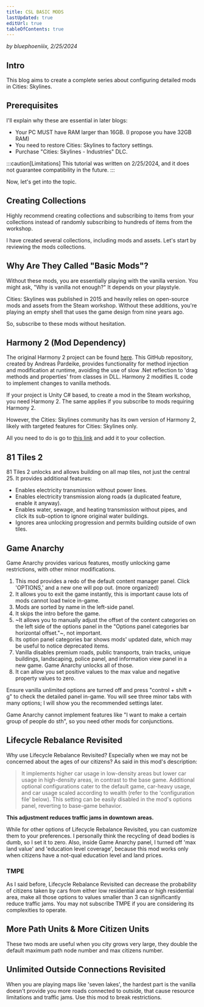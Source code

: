 ```yaml
---
title: CSL BASIC MODS
lastUpdated: true
editUrl: true
tableOfContents: true
---
```

_by bluephoeniiix, 2/25/2024_

## Intro

This blog aims to create a complete series about configuring detailed mods in Cities: Skylines.

## Prerequisites

I'll explain why these are essential in later blogs:

- Your PC MUST have RAM larger than 16GB. (I propose you have 32GB RAM)
- You need to restore Cities: Skylines to factory settings.
- Purchase "Cities: Skylines - Industries" DLC.

:::caution[Limitations]
This tutorial was written on 2/25/2024, and it does not guarantee compatibility in the future.
:::

Now, let's get into the topic.

## Creating Collections

Highly recommend creating collections and subscribing to items from your collections instead of randomly subscribing to hundreds of items from the workshop.

I have created several collections, including mods and assets. Let's start by reviewing the mods collections.

## Why Are They Called "Basic Mods"?

Without these mods, you are essentially playing with the vanilla version. You might ask, "Why is vanilla not enough?" It depends on your playstyle. 

Cities: Skylines was published in 2015 and heavily relies on open-source mods and assets from the Steam workshop. Without these additions, you're playing an empty shell that uses the game design from nine years ago. 

So, subscribe to these mods without hesitation.

## Harmony 2 (Mod Dependency)

The original Harmony 2 project can be found [here](https://github.com/pardeike/Harmony). This GitHub repository, created by Andreas Pardeike, provides functionality for method injection and modification at runtime, avoiding the use of slow .Net reflection to 'drag methods and properties' from classes in DLL. Harmony 2 modifies IL code to implement changes to vanilla methods.

If your project is Unity C# based, to create a mod in the Steam workshop, you need Harmony 2. The same applies if you subscribe to mods requiring Harmony 2.

However, the Cities: Skylines community has its own version of Harmony 2, likely with targeted features for Cities: Skylines only.

All you need to do is go to [this link](https://steamcommunity.com/workshop/filedetails/?id=2040656402) and add it to your collection.

## 81 Tiles 2

81 Tiles 2 unlocks and allows building on all map tiles, not just the central 25. It provides additional features:

- Enables electricity transmission without power lines.
- Enables electricity transmission along roads (a duplicated feature, enable it anyway).
- Enables water, sewage, and heating transmission without pipes, and click its sub-option to ignore original water buildings.
- Ignores area unlocking progression and permits building outside of own tiles.

## Game Anarchy

Game Anarchy provides various features, mostly unlocking game restrictions, with other minor modifications.

1. This mod provides a redo of the default content manager panel. Click 'OPTIONS,' and a new one will pop out. (more organized)
2. It allows you to exit the game instantly, this is important cause lots of mods cannot load twice in-game.
3. Mods are sorted by name in the left-side panel.
4. It skips the intro before the game.
5. ~It allows you to manually adjust the offset of the content categories on the left side of the options panel in the "Options panel categories bar horizontal offset."~, not important.
6. Its option panel categories bar shows mods' updated date, which may be useful to notice deprecated items.
7. Vanilla disables premium roads, public transports, train tracks, unique buildings, landscaping, police panel, and information view panel in a new game. Game Anarchy unlocks all of those.
8. It can allow you set positive values to the max value and negative property values to zero.

Ensure vanilla unlimited options are turned off and press "control + shift + g" to check the detailed panel in-game. You will see three minor tabs with many options; I will show you the recommended settings later. 

Game Anarchy cannot implement features like "I want to make a certain group of people do sth", so you need other mods for conjunctions.

## Lifecycle Rebalance Revisited

Why use Lifecycle Rebalance Revisited? Especially when we may not be concerned about the ages of our citizens? As said in this mod's description:

> It implements higher car usage in low-density areas but lower car usage in high-density areas, in contrast to the base game. Additional optional configurations cater to the default game, car-heavy usage, and car usage scaled according to wealth (refer to the 'configuration file' below). This setting can be easily disabled in the mod's options panel, reverting to base-game behavior.

**This adjustment reduces traffic jams in downtown areas.**

While for other options of Lifecycle Rebalance Revisited, you can customize them to your preferences. I personally think the recycling of dead bodies is dumb, so I set it to zero. Also, inside Game Anarchy panel, I turned off 'max land value' and 'education level coverage', because this mod works only when citizens have a not-qual education level and land prices.

### TMPE

As I said before, Lifecycle Rebalance Revisited can decrease the probability of citizens taken by cars from either low residential area or high residential area, make all those options to values smaller than 3 can significantly reduce traffic jams. You may not subscribe TMPE if you are considering its complexities to operate.

## More Path Units & More Citizen Units

These two mods are useful when you city grows very large, they double the default maximum path node number and max citizens number.

## Unlimited Outside Connections Revisited

When you are playing maps like 'seven lakes', the hardest part is the vanilla doesn't provide you more roads connected to outside, that cause resource limitations and traffic jams. Use this mod to break restrictions.